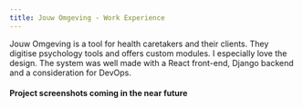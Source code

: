 ```yaml
---
title: Jouw Omgeving - Work Experience
---
```


Jouw Omgeving is a tool for health caretakers and their clients. They digitise psychology tools and offers custom modules. I especially love the design. The system was well made with a React front-end, Django backend and a consideration for DevOps.

#### Project screenshots coming in the near future